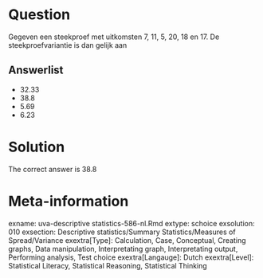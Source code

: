 Question
========

Gegeven een steekproef met uitkomsten 7, 11, 5, 20, 18 en 17. De steekproefvariantie is dan gelijk aan

Answerlist
----------
* 32.33
* 38.8
* 5.69
* 6.23

Solution
========

The correct answer is  38.8

Meta-information
================
exname: uva-descriptive statistics-586-nl.Rmd
extype: schoice
exsolution: 010
exsection: Descriptive statistics/Summary Statistics/Measures of Spread/Variance
exextra[Type]: Calculation, Case, Conceptual, Creating graphs, Data manipulation, Interpretating graph, Interpretating output, Performing analysis, Test choice
exextra[Langauge]: Dutch
exextra[Level]: Statistical Literacy, Statistical Reasoning, Statistical Thinking
